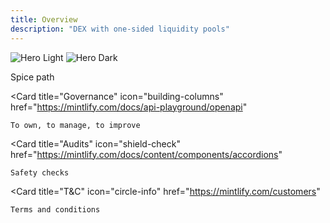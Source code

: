 ```yaml
---
title: Overview
description: "DEX with one-sided liquidity pools"
---
```


<img
  className="block dark:hidden"
  src="/images/spice-banner.png"
  alt="Hero Light"
/>
<img
  className="hidden dark:block"
  src="/images/spice-banner.png"
  alt="Hero Dark"
/>

<CardGroup cols={2}>
  <Card
    title="Roadmap: The Seed"
    icon="map"
    href="/roadmap"
  >
    Spice path
  </Card>

  <Card
    title="Governance"
    icon="building-columns"
    href="https://mintlify.com/docs/api-playground/openapi"
  >
    To own, to manage, to improve
  </Card>

  <Card
    title="Audits"
    icon="shield-check"
    href="https://mintlify.com/docs/content/components/accordions"
  >
    Safety checks
  </Card>

  <Card
    title="T&C"
    icon="circle-info"
    href="https://mintlify.com/customers"
  >
    Terms and conditions
  </Card>

</CardGroup>
